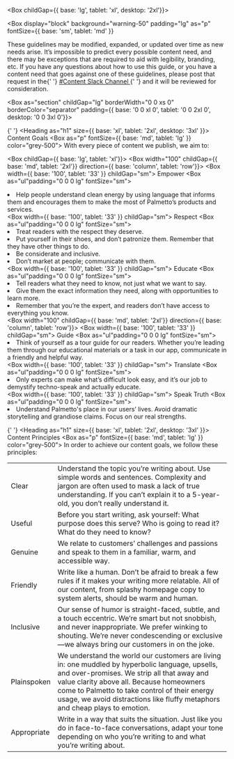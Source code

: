 
<Meta title="Content/Goals and Principles" />

<Box childGap={{ base: 'lg', tablet: 'xl', desktop: '2xl'}}>

<Box
  display="block"
  background="warning-50"
  padding="lg"
  as="p"
  fontSize={{ base: 'sm', tablet: 'md' }}
>
  These guidelines may be modified, expanded, or updated over time as new needs
  arise. It’s impossible to predict every possible content need, and there may
  be exceptions that are required to aid with legibility, branding, etc. If you
  have any questions about how to use this guide, or you have a content need
  that goes against one of these guidelines, please post that request in the{' '}
  <a href="https://palmetto-team.slack.com/archives/C01QE0AAT4Z">
    #Content Slack Channel
  </a>{' '}
  and it will be reviewed for consideration.
</Box>

<Box as="section" childGap="lg" borderWidth="0 0 xs 0" borderColor="separator" padding={{ base: '0 0 xl 0', tablet: '0 0 2xl 0', desktop: '0 0 3xl 0'}}>

{' '}
<Box display="block">
  <Heading as="h1" size={{ base: 'xl', tablet: '2xl', desktop: '3xl' }}>
    Content Goals
  </Heading>
  <Box as="p" fontSize={{ base: 'md', tablet: 'lg' }} color="grey-500">
    With every piece of content we publish, we aim to:
  </Box>
</Box>

  <Box childGap={{ base: 'lg', tablet: 'xl'}}>
    <Box width="100" childGap={{ base: 'md', tablet: '2xl'}} direction={{ base: 'column', tablet: 'row'}}>
      <Box width={{ base: '100', tablet: '33' }} childGap="sm">
        <Heading as="h4">Empower</Heading>
        <Box as="ul"padding="0 0 0 lg" fontSize="sm">
          <li>Help people understand clean energy by using language that informs them and encourages them to make the most of Palmetto’s products and services.</li>
        </Box>
      </Box>
      <Box width={{ base: '100', tablet: '33' }} childGap="sm">
        <Heading as="h4">Respect</Heading>
        <Box as="ul"padding="0 0 0 lg" fontSize="sm">
          <li>Treat readers with the respect they deserve.</li>
          <li> Put yourself in their shoes, and don’t patronize them. Remember that they have other things to do. </li>
          <li>Be considerate and inclusive.</li>
          <li>Don’t market at people; communicate with them.</li>
        </Box>
      </Box>
      <Box width={{ base: '100', tablet: '33' }} childGap="sm">
        <Heading as="h4">Educate</Heading>
        <Box as="ul"padding="0 0 0 lg" fontSize="sm">
          <li>Tell readers what they need to know, not just what we want to say.</li>
          <li>Give them the exact information they need, along with opportunities to learn more.</li>
          <li>Remember that you’re the expert, and readers don’t have access to everything you know.</li>
        </Box>
      </Box>
    </Box>
    <Box width="100" childGap={{ base: 'md', tablet: '2xl'}} direction={{ base: 'column', tablet: 'row'}}>
      <Box width={{ base: '100', tablet: '33' }} childGap="sm">
        <Heading as="h4">Guide</Heading>
        <Box as="ul"padding="0 0 0 lg" fontSize="sm">
          <li>Think of yourself as a tour guide for our readers. Whether you’re leading them through our educational materials or a task in our app, communicate in a friendly and helpful way.</li>
        </Box>
      </Box>
      <Box width={{ base: '100', tablet: '33' }} childGap="sm">
        <Heading as="h4">Translate</Heading>
        <Box as="ul"padding="0 0 0 lg" fontSize="sm">
          <li>Only experts can make what’s difficult look easy, and it’s our job to demystify techno-speak and actually educate.</li>
        </Box>
      </Box>
      <Box width={{ base: '100', tablet: '33' }} childGap="sm">
        <Heading as="h4">Speak Truth</Heading>
        <Box as="ul"padding="0 0 0 lg" fontSize="sm">
          <li>Understand Palmetto's place in our users’ lives. Avoid dramatic storytelling and grandiose claims. Focus on our real strengths.</li>
        </Box>
      </Box>
    </Box>
  </Box>
</Box>

<Box as="section" childGap="md">

{' '}
<Box>
  <Heading as="h1" size={{ base: 'xl', tablet: '2xl', desktop: '3xl' }}>
    Content Principles
  </Heading>
  <Box as="p" fontSize={{ base: 'md', tablet: 'lg' }} color="grey-500">
    In order to achieve our content goals, we follow these principles:
  </Box>
</Box>

  <table className="w-100">
    <tr>
      <td className="font-weight-bold">Clear</td>
      <td>
        Understand the topic you’re writing about. Use simple words and sentences. Complexity and jargon are often used to mask a lack of true understanding. If you can’t explain it to a 5-year-old, you don’t really understand it.
      </td>
    </tr>
    <tr>
      <td className="font-weight-bold">Useful</td>
      <td>
        Before you start writing, ask yourself: What purpose does this serve? Who is going to read it? What do they need to know?
      </td>
    </tr>
    <tr>
      <td className="font-weight-bold">Genuine</td>
      <td>
        We relate to customers’ challenges and passions and speak to them in a familiar, warm, and accessible way.
      </td>
    </tr>
    <tr>
      <td className="font-weight-bold">Friendly</td>
      <td>
        Write like a human. Don’t be afraid to break a few rules if it makes your writing more relatable. All of our content, from splashy homepage copy to system alerts, should be warm and human.
      </td>
    </tr>
    <tr>
      <td className="font-weight-bold">Inclusive</td>
      <td>
  Our sense of humor is straight-faced, subtle, and a touch eccentric. We’re smart but not snobbish, and never inappropriate. We prefer winking to shouting. We’re never condescending or exclusive—we always bring our customers in on the joke.
      </td>
    </tr>
    <tr>
      <td className="font-weight-bold">Plainspoken</td>
      <td>
  We understand the world our customers are living in: one muddled by hyperbolic language, upsells, and over-promises. We strip all that away and value clarity above all. Because homeowners come to Palmetto to take control of their energy usage, we avoid distractions like fluffy metaphors and cheap plays to emotion.
      </td>
    </tr>
    <tr>
      <td className="font-weight-bold">Appropriate</td>
      <td>
  Write in a way that suits the situation. Just like you do in face-to-face conversations, adapt your tone depending on who you’re writing to and what you’re writing about.
      </td>
    </tr>
  </table>
</Box>

</Box>
